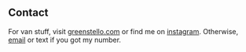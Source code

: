 ## Contact

For van stuff, visit [greenstello.com](https://www.greenstello.com) or find me on [instagram](https://www.instagram.com/agreenstellovan/?hl=en).
Otherwise, [email](mailto:natecostello@gmail.com) or text if you got my number.